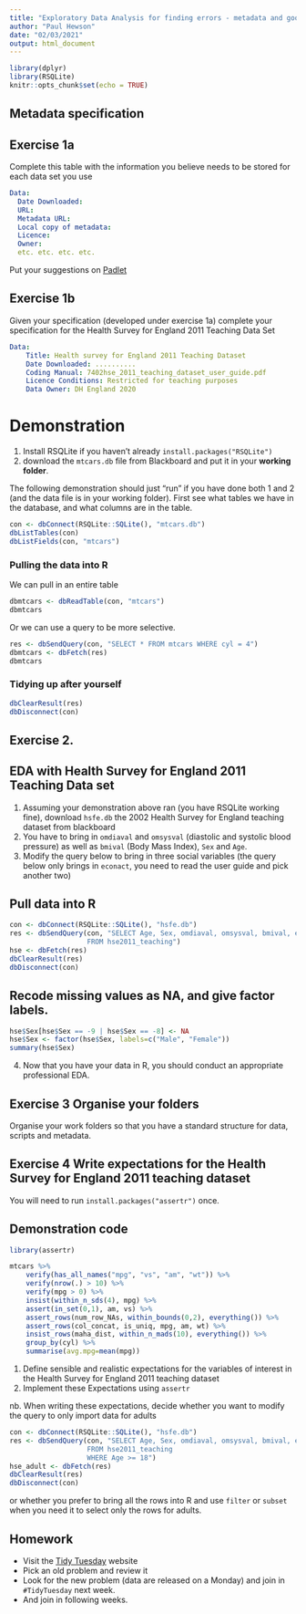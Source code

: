 ---
title: "Exploratory Data Analysis for finding errors - metadata and good data management"
author: "Paul Hewson"
date: "02/03/2021"
output: html_document
---

```{r setup, include=FALSE}
library(dplyr)
library(RSQLite)
knitr::opts_chunk$set(echo = TRUE)
```

Metadata specification
-----------------------

## Exercise 1a

Complete this table with the information you believe needs to be stored for each data set you use

```{yaml}
Data:
  Date Downloaded:
  URL:
  Metadata URL:
  Local copy of metadata:
  Licence:
  Owner:
  etc. etc. etc. etc.
```

Put your suggestions on [Padlet](https://padlet.com/texhewson/49beb939jzd9jnrt)

## Exercise 1b

Given your specification (developed under exercise 1a) complete your specification for the Health Survey for England 2011 Teaching Data Set

```{yaml}
Data:
    Title: Health survey for England 2011 Teaching Dataset
    Date Downloaded: ..........
    Coding Manual: 7402hse_2011_teaching_dataset_user_guide.pdf
    Licence Conditions: Restricted for teaching purposes
    Data Owner: DH England 2020
```


# Demonstration



1. Install RSQLite if you haven't already `install.packages("RSQLite")`
2. download the `mtcars.db` file from Blackboard and put it in your **working folder**.

The following demonstration should just "run" if you have done both 1 and 2 (and the data file is in your working folder). First see what tables we have in the database, and what columns are in the table.


```{r rsqlite}
con <- dbConnect(RSQLite::SQLite(), "mtcars.db")
dbListTables(con)
dbListFields(con, "mtcars")
```

### Pulling the data into R

We can pull in an entire table

```{r rsqlitelisting}
dbmtcars <- dbReadTable(con, "mtcars")
dbmtcars
```

Or we can use a query to be more selective.

```{r sqlitequery}
res <- dbSendQuery(con, "SELECT * FROM mtcars WHERE cyl = 4")
dbmtcars <- dbFetch(res)
dbmtcars
```

### Tidying up after yourself


```{r rsqlitehousekeeping}
dbClearResult(res)
dbDisconnect(con)
```

Exercise 2.
------------

## EDA with Health Survey for England 2011 Teaching Data set



1. Assuming your demonstration above ran (you have RSQLite working fine), download `hsfe.db` the 2002 Health Survey for England teaching dataset from blackboard
2. You have to bring in  `omdiaval` and `omsysval` (diastolic and systolic blood pressure) as well as `bmival` (Body Mass Index), `Sex` and `Age`.
3. Modify the query below to bring in three social variables (the query below only brings in `econact`, you need to read the user guide and pick another two)


## Pull data into R


```{r getting_hse}
con <- dbConnect(RSQLite::SQLite(), "hsfe.db")
res <- dbSendQuery(con, "SELECT Age, Sex, omdiaval, omsysval, bmival, econact
                   FROM hse2011_teaching")
hse <- dbFetch(res)
dbClearResult(res)
dbDisconnect(con)
```

## Recode missing values as NA, and give factor labels.

```{r coding_hse}
hse$Sex[hse$Sex == -9 | hse$Sex == -8] <- NA
hse$Sex <- factor(hse$Sex, labels=c("Male", "Female"))
summary(hse$Sex)
```




4. Now that you have your data in R, you should conduct an appropriate professional EDA.


Exercise 3 Organise your folders
---------------------------------


Organise your work folders so that you have a standard structure for data, scripts and metadata.



Exercise 4 Write expectations for the Health Survey for England 2011 teaching dataset
--------------------------------------------------------------------------------------

You will need to run `install.packages("assertr")` once.

## Demonstration code

```{r assertions}
library(assertr)

mtcars %>%
    verify(has_all_names("mpg", "vs", "am", "wt")) %>%
    verify(nrow(.) > 10) %>%
    verify(mpg > 0) %>%
    insist(within_n_sds(4), mpg) %>%
    assert(in_set(0,1), am, vs) %>%
    assert_rows(num_row_NAs, within_bounds(0,2), everything()) %>%
    assert_rows(col_concat, is_uniq, mpg, am, wt) %>%
    insist_rows(maha_dist, within_n_mads(10), everything()) %>%
    group_by(cyl) %>%
    summarise(avg.mpg=mean(mpg))
```

1. Define sensible and realistic expectations for the variables of interest in the Health Survey for England 2011 teaching dataset
2. Implement these Expectations using `assertr`

nb. When writing these expectations, decide whether you want to modify the query to only import data for adults

```{r adultsonly}
con <- dbConnect(RSQLite::SQLite(), "hsfe.db")
res <- dbSendQuery(con, "SELECT Age, Sex, omdiaval, omsysval, bmival, econact
                   FROM hse2011_teaching
                   WHERE Age >= 18")
hse_adult <- dbFetch(res)
dbClearResult(res)
dbDisconnect(con)

```

or whether you prefer to bring all the rows into R and use `filter` or `subset` when you need it to select only the rows for adults.

Homework
-----------


- Visit the [Tidy Tuesday](https://github.com/rfordatascience/tidytuesday) website
- Pick an old problem and review it
- Look for the new problem (data are released on a Monday) and join in `#TidyTuesday` next week.
- And join in following weeks.


